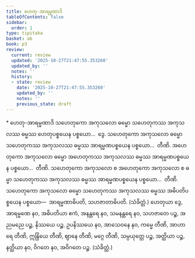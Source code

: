 ```yaml
---
title: ဟေတု-အာရမ္မဏာဒိ
tableOfContents: false
sidebar:
  order: 1
type: tipitaka
basket: ab
book: p3
review:
  current: review
  updated: '2025-10-27T21:47:55.353260'
  updated_by: ''
  notes: ''
  history:
  - state: review
    date: '2025-10-27T21:47:55.353260'
    updated_by: ''
    notes: ''
    previous_state: draft
---
```



<ReviewStatus review={frontmatter.review} showDetails={true} />

<HypothesisAnnotation frontmatter={frontmatter} />

<DynamicBreadcrumb />

<Paragraph type="center" book="p3">
* ဟေတု-အာရမ္မဏာဒိ
</Paragraph>

<Division number="13" book="p3" e="ch" v="39" p="328">

<Paragraph number="1273" book="p3">
သဟေတုကော အကုသလော ဓမ္မော သဟေတုကဿ အကုသလဿ ဓမ္မဿ ဟေတုပစ္စယေန ပစ္စယော…  ဒွေ.
</Paragraph>

<Paragraph number="1274" book="p3">
သဟေတုကော အကုသလော ဓမ္မော သဟေတုကဿ အကုသလဿ ဓမ္မဿ အာရမ္မဏပစ္စယေန ပစ္စယော…  တီဏိ.
</Paragraph>

<Paragraph number="1275" book="p3">
အဟေတုကော အကုသလော ဓမ္မော အဟေတုကဿ အကုသလဿ ဓမ္မဿ အာရမ္မဏပစ္စယေန ပစ္စယော…  တီဏိ.
</Paragraph>

<Paragraph number="1276" book="p3">
သဟေတုကော အကုသလော စ အဟေတုကော အကုသလော စ ဓမ္မာ သဟေတုကဿ အကုသလဿ ဓမ္မဿ အာရမ္မဏပစ္စယေန ပစ္စယော…  တီဏိ.
</Paragraph>

<Paragraph number="1277" book="p3">
သဟေတုကော အကုသလော ဓမ္မော သဟေတုကဿ အကုသလဿ ဓမ္မဿ အဓိပတိပစ္စယေန ပစ္စယော—  အာရမ္မဏာဓိပတိ, သဟဇာတာဓိပတိ. (သံခိတ္တံ.)
</Paragraph>

</Division>
<Division number="14" book="p3" e="ch" v="39" p="328">

<Paragraph number="1278" book="p3">
ဟေတုယာ ဒွေ, အာရမ္မဏေ နဝ, အဓိပတိယာ ဧကံ, အနန္တရေ နဝ, သမနန္တရေ နဝ, သဟဇာတေ ပဉ္စ, အညမညေ ပဉ္စ, နိဿယေ ပဉ္စ, ဥပနိဿယေ နဝ, အာသေဝနေ နဝ, ကမ္မေ တီဏိ, အာဟာရေ တီဏိ, ဣန္ဒြိယေ တီဏိ, ဈာနေ တီဏိ, မဂ္ဂေ တီဏိ, သမ္ပယုတ္တေ ပဉ္စ, အတ္ထိယာ ပဉ္စ, နတ္ထိယာ နဝ, ဝိဂတေ နဝ, အဝိဂတေ ပဉ္စ. (သံခိတ္တံ.)
</Paragraph>
</Division>